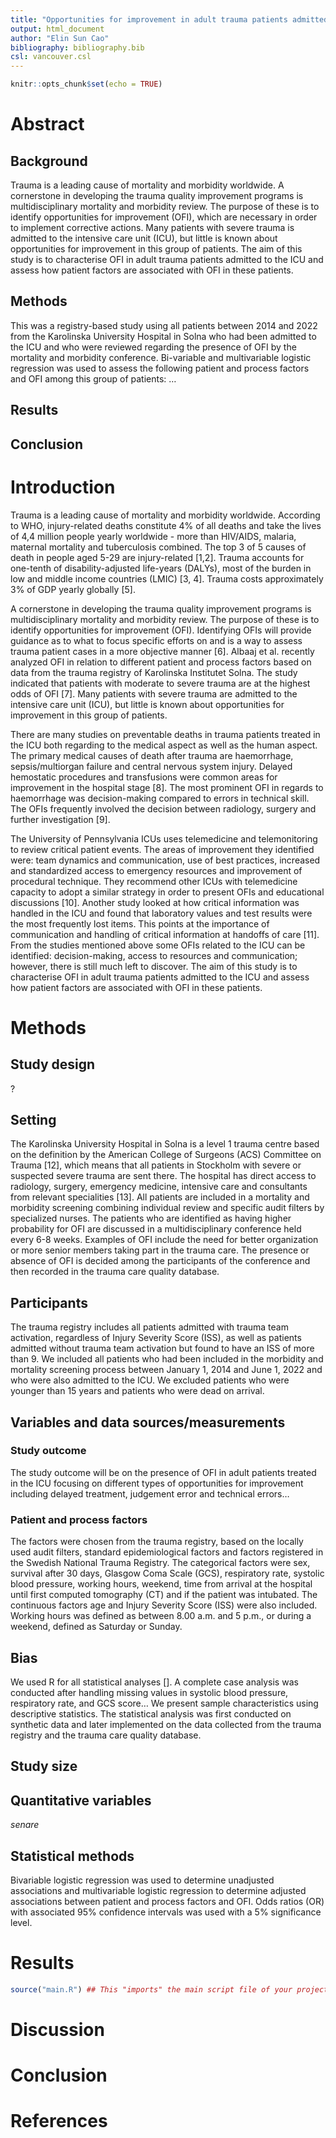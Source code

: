 ```yaml
---
title: "Opportunities for improvement in adult trauma patients admitted to the intensive care unit: A registry-based study"
output: html_document
author: "Elin Sun Cao"
bibliography: bibliography.bib
csl: vancouver.csl
---
```


```r
knitr::opts_chunk$set(echo = TRUE)
```

Abstract
========

Background
----------
Trauma is a leading cause of mortality and morbidity worldwide. A cornerstone in developing the trauma quality improvement programs is multidisciplinary mortality and morbidity review. The purpose of these is to identify opportunities for improvement (OFI), which are necessary in order to implement corrective actions. Many patients with severe trauma is admitted to the intensive care unit (ICU), but little is known about opportunities for improvement in this group of patients. The aim of this study is to characterise OFI in adult trauma patients admitted to the ICU and assess how patient factors are associated with OFI in these patients.

Methods
-------
This was a registry-based study using all patients between 2014 and 2022 from the Karolinska University Hospital in Solna who had been admitted to the ICU and who were reviewed regarding the presence of OFI by the mortality and morbidity conference. Bi-variable and multivariable logistic regression was used to assess the following patient and process factors and OFI among this group of patients: ...

Results
-------

Conclusion
----------




Introduction
============
Trauma is a leading cause of mortality and morbidity worldwide. According to WHO, injury-related deaths constitute 4% of all deaths and take the lives of 4,4 million people yearly worldwide - more than HIV/AIDS, malaria, maternal mortality and tuberculosis combined. The top 3 of 5 causes of death in people aged 5-29 are injury-related [1,2]. Trauma accounts for one-tenth of disability-adjusted life-years (DALYs), most of the burden in low and middle income countries (LMIC) [3, 4]. Trauma costs approximately 3% of GDP yearly globally [5].

A cornerstone in developing the trauma quality improvement programs is multidisciplinary mortality and morbidity review. The purpose of these is to identify opportunities for improvement (OFI). Identifying OFIs will provide guidance as to what to focus specific efforts on and is a way to assess trauma patient cases in a more objective manner [6]. Albaaj et al. recently analyzed OFI in relation to different patient and process factors based on data from the trauma registry of Karolinska Institutet Solna. The study indicated that patients with moderate to severe trauma are at the highest odds of OFI [7]. Many patients with severe trauma are admitted to the intensive care unit (ICU), but little is known about opportunities for improvement in this group of patients. 

There are many studies on preventable deaths in trauma patients treated in the ICU both regarding to the medical aspect as well as the human aspect. The primary medical causes of death after trauma are haemorrhage, sepsis/multiorgan failure and central nervous system injury. Delayed hemostatic procedures and transfusions were common areas for improvement in the hospital stage [8]. The most prominent OFI in regards to haemorrhage was decision-making compared to errors in technical skill. The OFIs frequently involved the decision between radiology, surgery and further investigation [9]. 

The University of Pennsylvania ICUs uses telemedicine and telemonitoring to review critical patient events. The areas of improvement they identified were: team dynamics and communication, use of best practices, increased and standardized access to emergency resources and improvement of procedural technique. They recommend other ICUs with telemedicine capacity to adopt a similar strategy in order to present OFIs and educational discussions [10]. Another study looked at how critical information was handled in the ICU and found that laboratory values and test results were the most frequently lost items. This points at the importance of communication and handling of critical information at handoffs of care [11]. From the studies mentioned above some OFIs related to the ICU can be identified: decision-making, access to resources and communication; however, there is still much left to discover. The aim of this study is to characterise OFI in adult trauma patients admitted to the ICU and assess how patient factors are associated with OFI in these patients.

Methods 
=======
Study design
------------
?

Setting
-------
The Karolinska University Hospital in Solna is a level 1 trauma centre based on the definition by the American College of Surgeons (ACS) Committee on Trauma [12], which means that all patients in Stockholm with severe or suspected severe trauma are sent there. The hospital has direct access to radiology, surgery, emergency medicine, intensive care and consultants from relevant specialities [13]. All patients are included in a mortality and morbidity screening combining individual review and specific audit filters by specialized nurses. The patients who are identified as having higher probability for OFI are discussed in a multidisciplinary conference held every 6-8 weeks. Examples of OFI include the need for better organization or more senior members taking part in the trauma care. The presence or absence of OFI is decided among the participants of the conference and then recorded in the trauma care quality database. 

Participants
------------
The trauma registry includes all patients admitted with trauma team activation, regardless of Injury Severity Score (ISS), as well as patients admitted without trauma team activation but found to have an ISS of more than 9. We included all patients who had been included in the morbidity and mortality screening process between January 1, 2014 and June 1, 2022 and who were also admitted to the ICU. We excluded patients who were younger than 15 years and patients who were dead on arrival.

Variables and data sources/measurements
---------------------------------------
### Study outcome
The study outcome will be on the presence of OFI in adult patients treated in the ICU focusing on different types of opportunities for improvement including delayed treatment, judgement error and technical errors...

### Patient and process factors 
The factors were chosen from the trauma registry, based on the locally used audit filters, standard epidemiological factors and factors registered in the Swedish National Trauma Registry. The categorical factors were sex, survival after 30 days, Glasgow Coma Scale (GCS), respiratory rate, systolic blood pressure, working hours, weekend, time from arrival at the hospital until first computed tomography (CT) and if the patient was intubated. The continuous factors age and Injury Severity Score (ISS) were also included. Working hours was defined as between 8.00 a.m. and 5 p.m., or during a weekend, defined as Saturday or Sunday.

Bias 
----
We used R for all statistical analyses []. A complete case analysis was conducted after handling missing values in systolic blood pressure, respiratory rate, and GCS score... We present sample characteristics using descriptive statistics. The statistical analysis was first conducted on synthetic data and later implemented on the data collected from the trauma registry and the trauma care quality database. 

Study size 
----------

<!-- Read up on the sample size requirements of logistic regression. You will come across for example the 10 events per variable rule, which is sometimes used as a rule of thumb to decide the size of the model in comparison to available data. You can also read up on the concept of power. -->

<!-- Explain how the study size was arrived at -->

Quantitative variables
----------------------
*senare*

<!-- Age, ISS, time from arrival to CT, systolic blood pressure, respiratory rate and GCS score can all be considered quantitative variables. Describe how they were handled in the analyses. -->

<!-- Explain how quantitative variables were handled in the
analyses. If applicable, describe which groupings were chosen and why
-->

Statistical methods
-------------------
Bivariable logistic regression was used to determine unadjusted associations and multivariable logistic regression to determine adjusted associations between patient and process factors and OFI. Odds ratios (OR) with associated 95% confidence intervals was used with a 5% significance level. 

<!-- 

(a) Describe all statistical methods, including those used to control
for confounding

(b) Describe any methods used to examine subgroups and interactions

(c) Explain how missing data were addressed 

(d) Cohort study: If applicable, explain how loss to follow-up was addressed 

(e) Describe any sensitivity analyses
-->




Results
=======

<!-- 

Participants
------------

(a) Report numbers of individuals at each stage of study—eg numbers
potentially eligible, examined for eligibility, confirmed eligible,
included in the study, completing follow-up, and analysed

(b) Give reasons for non-participation at each stage

(c) Consider use of a flow diagram

Descriptive data
----------------

(a) Give characteristics of study participants (eg demographic,
clinical, social) and information on exposures and potential
confounders

(b) Indicate number of participants with missing data for each
variable of interest

(c) Cohort study — Summarise follow-up time (eg, average and total
amount)

Outcome data
------------

Cohort study — Report numbers of outcome events or summary measures
over time

Main results
------------

(a) Give unadjusted estimates and, if applicable, confounder-adjusted
estimates and their precision (eg, 95% confidence interval). Make
clear which confounders were adjusted for and why they were included

(b) Report category boundaries when continuous variables were
categorized

(c) If relevant, consider translating estimates of relative risk into
absolute risk for a meaningful time period

Other analyses 
--------------

Report other analyses done—eg analyses of subgroups and interactions,
and sensitivity analyses 
-->



```r
source("main.R") ## This "imports" the main script file of your project and run any code in it
```




Discussion
==========

<!--

Key results
-----------
Summarise key results with reference to study objectives

Limitations
-----------

Discuss limitations of the study, taking into account sources of
potential bias or imprecision.  Discuss both direction and magnitude
of any potential bias

Interpretation
--------------

Give a cautious overall interpretation of results considering
objectives, limitations, multiplicity of analyses, results from
similar studies, and other relevant evidence

Generalisability
----------------

Discuss the generalisability (external validity) of the study results

-->





Conclusion
==========

<!-- Give a short conclusion, corresponding to the aim -->




References
==========

<!-- Do not edit by hand, references will be inserted and formatted automatically once you knit this document -->
